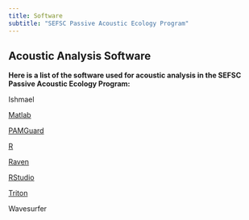 ```yaml
---
title: Software
subtitle: "SEFSC Passive Acoustic Ecology Program"
---
```


## Acoustic Analysis Software

**Here is a list of the software used for acoustic analysis in the SEFSC Passive Acoustic Ecology Program:**


Ishmael

[Matlab](https://www.mathworks.com/help/install/ug/install-products-with-internet-connection.html){target="_blank"}

[PAMGuard](https://www.pamguard.org/){target="_blank"}

[R](https://www.r-project.org/){target="_blank"}

[Raven](https://www.ravensoundsoftware.com/software/raven-pro/){target="_blank"}

[RStudio](https://posit.co/download/rstudio-desktop/){target="_blank"}

[Triton](https://github.com/MarineBioAcousticsRC/Triton){target="_blank"}

Wavesurfer



<!-- A software section is required and should include the following information; -->

<!-- -   List of software you use and their applications (R, Matlab/Triton, Python, PAMGuard, Raven, etc.) -->
<!-- -   Software packages or tools your team has built (PAMPal, PAMmisc, Banter, PAMscapes, Driftwatch, etc.) -->
<!--     -   [SAEL example](https://sael-swfsc.github.io/SAEL-lab-manual/content/Analysis-software.html) -->
